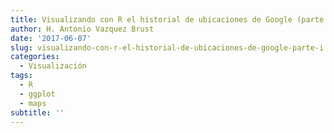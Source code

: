```yaml
---
title: Visualizando con R el historial de ubicaciones de Google (parte I)
author: H. Antonio Vazquez Brust
date: '2017-06-07'
slug: visualizando-con-r-el-historial-de-ubicaciones-de-google-parte-i
categories:
  - Visualización
tags:
  - R
  - ggplot
  - maps
subtitle: ''
---
```


